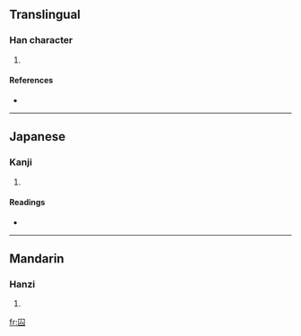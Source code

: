==Translingual==

===Han character===
{{Han char|rn=31|rad=囗|as=02|sn=5|four=|canj=田戈 (WI)}}

# {{defn|Han}}

====References====
* {{Han ref|kx=0216.231|dkj=04683|hdz=10711.050|uh=56DC|ud=22236}}

----

==Japanese==

===Kanji===
{{ja-kanji|grade=|rs=囗02}}

# {{defn|Japanese}}

====Readings====
* {{ja-readings|on=[[じん]] (jin), [[にん]] (nin)|kun=[[かしこい]] (kashikoi)}}

----

==Mandarin==

===Hanzi===
{{cmn-hanzi|pin=[[nín]] ([[nin2]])|wg=nin<sup>2</sup>}}

# {{defn|Mandarin}}

[[fr:囜]]